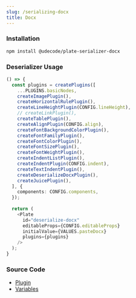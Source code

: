 ```yaml
---
slug: /serializing-docx
title: Docx
---
```


### Installation

```bash npm2yarn
npm install @udecode/plate-serializer-docx
```

### Deserializer Usage

```ts live
() => {
  const plugins = createPlugins([
    ...PLUGINS.basicNodes,
    createImagePlugin(),
    createHorizontalRulePlugin(),
    createLineHeightPlugin(CONFIG.lineHeight),
    // createLinkPlugin(),
    createTablePlugin(),
    createAlignPlugin(CONFIG.align),
    createFontBackgroundColorPlugin(),
    createFontFamilyPlugin(),
    createFontColorPlugin(),
    createFontSizePlugin(),
    createFontWeightPlugin(),
    createIndentListPlugin(),
    createIndentPlugin(CONFIG.indent),
    createTextIndentPlugin(),
    createDeserializeDocxPlugin(),
    createJuicePlugin(),
  ], {
    components: CONFIG.components,
  });
  
  return (
    <Plate
      id="deserialize-docx"
      editableProps={CONFIG.editableProps}
      initialValue={VALUES.pasteDocx}
      plugins={plugins}
    />
  );
}
```

### Source Code

- [Plugin](https://github.com/udecode/plate/blob/main/packages/serializers/docx/src/deserializer/createDeserializeDocxPlugin.ts)
- [Variables](https://github.com/udecode/plate/blob/main/docs/src/live/live.tsx)
